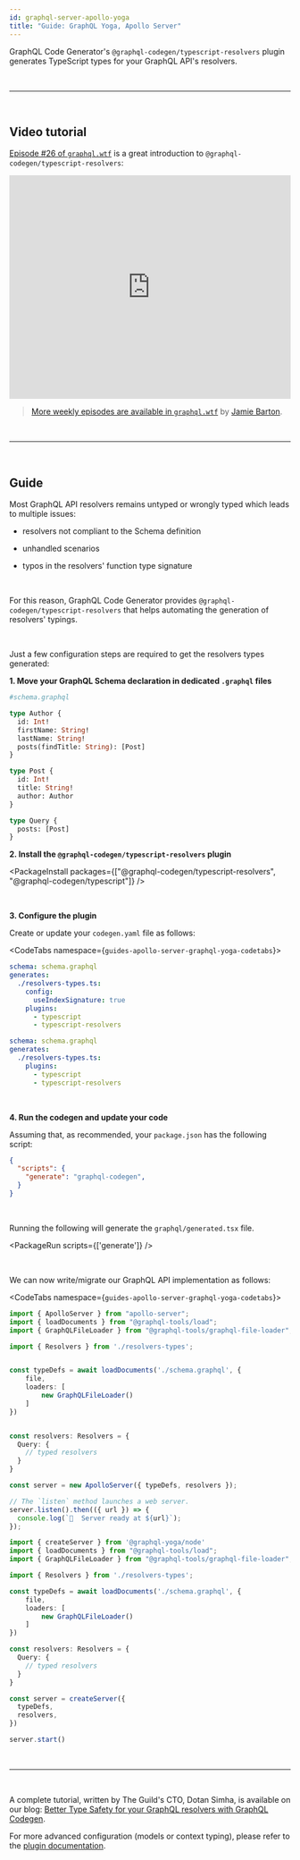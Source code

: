 ```yaml
---
id: graphql-server-apollo-yoga
title: "Guide: GraphQL Yoga, Apollo Server"
---
```


GraphQL Code Generator's `@graphql-codegen/typescript-resolvers` plugin generates TypeScript types for your GraphQL API's resolvers.


<p>&nbsp;</p>

----

<p>&nbsp;</p>



## Video tutorial

[Episode #26 of `graphql.wtf`](https://graphql.wtf/episodes/26-type-safe-resolvers-with-graphql-code-generator) is a great introduction to `@graphql-codegen/typescript-resolvers`:

<iframe width="100%" height="400" src="https://www.youtube.com/embed/tHMaNmqPIC4" title="YouTube video player" frameBorder="0" allow="accelerometer; autoplay; clipboard-write; encrypted-media; gyroscope; picture-in-picture" allowFullScreen></iframe>

> [More weekly episodes are available in `graphql.wtf`](https://graphql.wtf/) by [Jamie Barton](https://twitter.com/notrab).

<p>&nbsp;</p>

----

<p>&nbsp;</p>



## Guide

Most GraphQL API resolvers remains untyped or wrongly typed which leads to multiple issues:

- resolvers not compliant to the Schema definition

- unhandled scenarios

- typos in the resolvers' function type signature

<br/>

For this reason, GraphQL Code Generator provides `@graphql-codegen/typescript-resolvers` that helps automating the generation of resolvers' typings.

<br/>

Just a few configuration steps are required to get the resolvers types generated:

**1. Move your GraphQL Schema declaration in dedicated `.graphql` files**

```graphql
#schema.graphql

type Author {
  id: Int!
  firstName: String!
  lastName: String!
  posts(findTitle: String): [Post]
}

type Post {
  id: Int!
  title: String!
  author: Author
}

type Query {
  posts: [Post]
}
```

**2. Install the `@graphql-codegen/typescript-resolvers` plugin**

<PackageInstall packages={["@graphql-codegen/typescript-resolvers", "@graphql-codegen/typescript"]} />

<br />

**3. Configure the plugin**

Create or update your `codegen.yaml` file as follows:


<CodeTabs namespace={`guides-apollo-server-graphql-yoga-codetabs`}>

<CodeTab label="Apollo Server">

```yaml
schema: schema.graphql
generates:
  ./resolvers-types.ts:
    config:
      useIndexSignature: true
    plugins:
      - typescript
      - typescript-resolvers
```

</CodeTab>

<CodeTab label="GraphQL Yoga">

```yaml
schema: schema.graphql
generates:
  ./resolvers-types.ts:
    plugins:
      - typescript
      - typescript-resolvers
```

</CodeTab>

</CodeTabs>


<br />

**4. Run the codegen and update your code**

Assuming that, as recommended, your `package.json` has the following script:

```json
{
  "scripts": {
    "generate": "graphql-codegen",
  }
}
```

<br />

Running the following will generate the `graphql/generated.tsx` file.

<PackageRun scripts={['generate']} />

<br />

We can now write/migrate our GraphQL API implementation as follows:


<CodeTabs namespace={`guides-apollo-server-graphql-yoga-codetabs`}>

<CodeTab label="Apollo Server">

```ts
import { ApolloServer } from "apollo-server";
import { loadDocuments } from "@graphql-tools/load";
import { GraphQLFileLoader } from "@graphql-tools/graphql-file-loader";

import { Resolvers } from './resolvers-types';


const typeDefs = await loadDocuments('./schema.graphql', {
    file,
    loaders: [
        new GraphQLFileLoader()
    ]
})


const resolvers: Resolvers = {
  Query: {
    // typed resolvers
  }
}

const server = new ApolloServer({ typeDefs, resolvers });

// The `listen` method launches a web server.
server.listen().then(({ url }) => {
  console.log(`🚀  Server ready at ${url}`);
});
```

</CodeTab>

<CodeTab label="GraphQL Yoga">

```ts
import { createServer } from '@graphql-yoga/node'
import { loadDocuments } from "@graphql-tools/load";
import { GraphQLFileLoader } from "@graphql-tools/graphql-file-loader";

import { Resolvers } from './resolvers-types';

const typeDefs = await loadDocuments('./schema.graphql', {
    file,
    loaders: [
        new GraphQLFileLoader()
    ]
})

const resolvers: Resolvers = {
  Query: {
    // typed resolvers
  }
}

const server = createServer({
  typeDefs,
  resolvers,
})

server.start()
```

</CodeTab>

</CodeTabs>




<p>&nbsp;</p>

----

<p>&nbsp;</p>

A complete tutorial, written by The Guild's CTO, Dotan Simha, is available on our blog: [Better Type Safety for your GraphQL resolvers with GraphQL Codegen](https://www.the-guild.dev/blog/better-type-safety-for-resolvers-with-graphql-codegen).

For more advanced configuration (models or context typing), please refer to the [plugin documentation](/plugins/typescript-resolvers).
